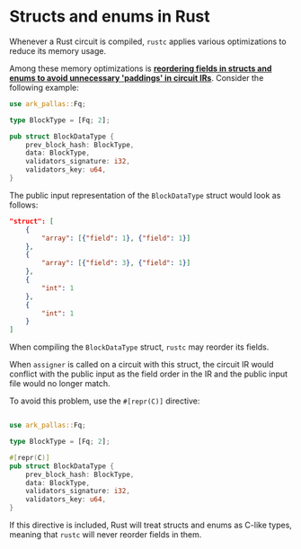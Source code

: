 # Structs and enums in Rust

Whenever a Rust circuit is compiled, `rustc` applies various optimizations to reduce its memory usage.

Among these memory optimizations is [**reordering fields in structs and enums to avoid unnecessary 'paddings' in circuit IRs**](https://doc.rust-lang.org/nomicon/repr-rust.html). Consider the following example:

```rust
use ark_pallas::Fq;

type BlockType = [Fq; 2];

pub struct BlockDataType {
    prev_block_hash: BlockType,
    data: BlockType,
    validators_signature: i32,
    validators_key: u64,
}
```

The public input representation of the `BlockDataType` struct would look as follows:

```json
"struct": [
    {
        "array": [{"field": 1}, {"field": 1}]
    },
    {
        "array": [{"field": 3}, {"field": 1}]
    },
    {
        "int": 1
    },
    {
        "int": 1
    }
]
```

When compiling the `BlockDataType` struct, `rustc` may reorder its fields.

When `assigner` is called on a circuit with this struct, the circuit IR would conflict with the public input as the field order in the IR and the public input file would no longer match.

To avoid this problem, use the `#[repr(C)]` directive:

```rust

use ark_pallas::Fq;

type BlockType = [Fq; 2];

#[repr(C)]
pub struct BlockDataType {
    prev_block_hash: BlockType,
    data: BlockType,
    validators_signature: i32,
    validators_key: u64,
}
```

If this directive is included, Rust will treat structs and enums as C-like types, meaning that `rustc` will never reorder fields in them.
